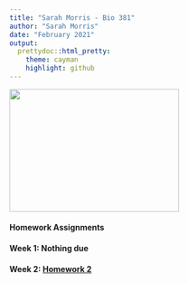 ```yaml
---
title: "Sarah Morris - Bio 381"
author: "Sarah Morris"
date: "February 2021"
output: 
  prettydoc::html_pretty:
    theme: cayman
    highlight: github
---
```


<img src="IMG_3681.jpg" width="300" height="217" />

#### Homework Assignments

#### Week 1: **Nothing due**

#### Week 2: [Homework 2](Homework_02.html)


